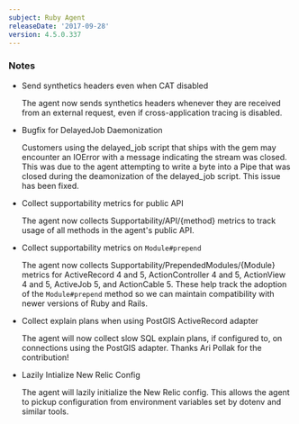 ```yaml
---
subject: Ruby Agent
releaseDate: '2017-09-28'
version: 4.5.0.337
---
```


### Notes

* Send synthetics headers even when CAT disabled

  The agent now sends synthetics headers whenever they are received from an external request, even if cross-application tracing is disabled.
* Bugfix for DelayedJob Daemonization

  Customers using the delayed_job script that ships with the gem may encounter an IOError with a message indicating the stream was closed. This was due to the agent attempting to write a byte into a Pipe that was closed during the deamonization of the delayed_job script. This issue has been fixed.
* Collect supportability metrics for public API

  The agent now collects Supportability/API/&#x7B;method} metrics to track usage of all methods in the agent's public API.
* Collect supportability metrics on `Module#prepend`

  The agent now collects Supportability/PrependedModules/&#x7B;Module} metrics for ActiveRecord 4 and 5, ActionController 4 and 5, ActionView 4 and 5, ActiveJob 5, and ActionCable 5. These help track the adoption of the `Module#prepend` method so we can maintain compatibility with newer versions of Ruby and Rails.
* Collect explain plans when using PostGIS ActiveRecord adapter

  The agent will now collect slow SQL explain plans, if configured to, on connections using the PostGIS adapter. Thanks Ari Pollak for the contribution!
* Lazily Intialize New Relic Config

  The agent will lazily initialize the New Relic config. This allows the agent to pickup configuration from environment variables set by dotenv and similar tools.
